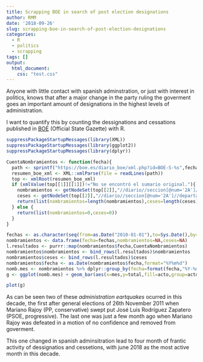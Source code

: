 ```yaml
---
title: Scrapping BOE in search of post election designations
author: RMM
date: '2018-09-26'
slug: scrapping-boe-in-search-of-post-election-designations
categories:
  - R
  - politics
  - scrapping
tags: []
output:
  html_document:
    css: "test.css"
---
```


Anyone with little contact with spanish adminstration, or just with interest in politics, knows that after a major change in the party ruling the goverment goes an important amount of designations in the highest levels of administration.

I want to quantify this by counting the dessignations and cessations published in [BOE](www.boe.es)  (Official State Gazette) with R.

```r
suppressPackageStartupMessages(library(XML))
suppressPackageStartupMessages(library(ggplot2))
suppressPackageStartupMessages(library(dplyr))

CuentaNombramientos <- function(fecha){
  path <- sprintf("https://boe.es/diario_boe/xml.php?id=BOE-S-%s",fecha)
  resumen_boe_xml <- XML::xmlParse(file = readLines(path))
  top <- xmlRoot(resumen_boe_xml)
  if (xmlValue(top[[1]][[1]])!="No se encontró el sumario original."){
    nombramientos <- getNodeSet(top[[2]],"//diario//seccion[@num='2A']//departamento[@nombre!='UNIVERSIDADES']//epigrafe[@nombre='Nombramientos']//item")
    ceses <- getNodeSet(top[[2]],"//diario//seccion[@num='2A']//departamento[@nombre!='UNIVERSIDADES']//epigrafe[@nombre='Ceses']//item")
    return(list(nombramientos=length(nombramientos),ceses=length(ceses))) 
  } else {
    return(list(nombramientos=0,ceses=0))
  }
}

fechas <- as.character(seq(from=as.Date("2010-01-01"),to=Sys.Date(),by="1 day"),format="%Y%m%d")
nombramientos <- data.frame(fecha=fechas,nombramientos=NA,ceses=NA)
l.resultados <- purrr::map(nombramientos$fecha,CuentaNombramientos)
nombramientos$nombramientos <- bind_rows(l.resultados)$nombramientos
nombramientos$ceses <- bind_rows(l.resultados)$ceses
nombramientos$fecha <- as.Date(nombramientos$fecha,format="%Y%m%d")
nomb.mes <- nombramientos %>% dplyr::group_by(fecha=format(fecha,"%Y-%m")) %>% dplyr::summarise(dessignations=sum(nombramientos),cessations=-1*sum(ceses)) %>% dplyr::mutate(year=substr(fecha,1,4),mes=substr(fecha,6,7)) %>% tidyr::gather(key="acto",value="total",2:3)
g <- ggplot(nomb.mes) + geom_bar(aes(x=mes,y=total,fill=acto,group=acto),stat="identity") + theme(axis.text.x = element_text(angle = 90, hjust = 1)) + ylab("Total dessignations and cessations") + facet_grid(year~.) + labs(caption="Source: BOE") + xlab("month")

plot(g)

```

As can be seen two of these _administration eartquakes_ ocurred in this decade, the first after general elections of 26th November 2011 when Mariano Rajoy (PP, conservative) swept put José Luis Rodríguez Zapatero (PSOE, progressive). The last one was just a few month ago when Mariano Rajoy was defeated in a motion of no confidence and removed from goverment.

This one changed in spanish adminsitration lead to four month of frantic activity of dessignatios and cessetions, with june 2018 as the most active month in this decade.

